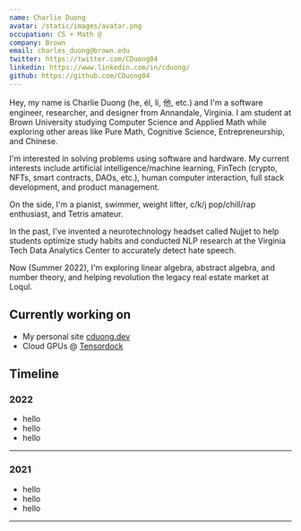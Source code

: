 ```yaml
---
name: Charlie Duong
avatar: /static/images/avatar.png
occupation: CS + Math @
company: Brown
email: charles_duong@brown.edu
twitter: https://twitter.com/CDuong04
linkedin: https://www.linkedin.com/in/cduong/
github: https://github.com/CDuong04
---
```


Hey, my name is Charlie Duong (he, él, li, 他, etc.) and I'm a software engineer, researcher, and designer from Annandale, Virginia. I am student at Brown University studying Computer Science and Applied Math while exploring other areas like Pure Math, Cognitive Science, Entrepreneurship, and Chinese.

I'm interested in solving problems using software and hardware. My current interests include artificial intelligence/machine learning, FinTech (crypto, NFTs, smart contracts, DAOs, etc.), human computer interaction, full stack development, and product management.

On the side, I'm a pianist, swimmer, weight lifter, c/k/j pop/chill/rap enthusiast, and Tetris amateur.

In the past, I've invented a neurotechnology headset called Nujjet to help students optimize study habits and conducted NLP research at the Virginia Tech Data Analytics Center to accurately detect hate speech.

Now (Summer 2022), I'm exploring linear algebra, abstract algebra, and number theory, and helping revolution the legacy real estate market at Loqul.

## Currently working on

- My personal site [cduong.dev](/)
- Cloud GPUs @ [Tensordock](https://tensordock.com/)

## Timeline

### 2022

- hello
- hello
- hello

---

### 2021

- hello
- hello
- hello

---
